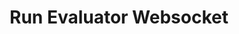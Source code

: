 ---
title: Run Evaluator Websocket
openapi: post /test_framework/v1/scenarios/run_scenarios_with_websockets/
slug: run-evaluator-websocket
---